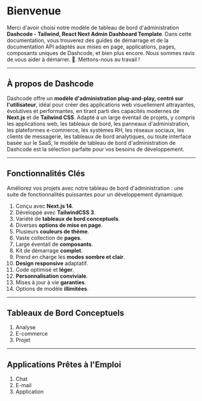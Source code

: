 # Bienvenue

Merci d'avoir choisi notre modèle de tableau de bord d'administration **Dashcode - Tailwind, React Next Admin Dashboard Template**. Dans cette documentation, vous trouverez des guides de démarrage et de la documentation API adaptés aux mises en page, applications, pages, composants uniques de Dashcode, et bien plus encore. Nous sommes ravis de vous aider à démarrer. 🙂. Mettons-nous au travail !

---

## À propos de Dashcode

Dashcode offre un **modèle d'administration plug-and-play, centré sur l'utilisateur**, idéal pour créer des applications web visuellement attrayantes, évolutives et performantes, en tirant parti des capacités modernes de **Next.js** et de **Tailwind CSS**. Adapté à un large éventail de projets, y compris les applications web, les tableaux de bord, les panneaux d'administration, les plateformes e-commerce, les systèmes RH, les réseaux sociaux, les clients de messagerie, les tableaux de bord analytiques, ou toute interface basée sur le SaaS, le modèle de tableau de bord d'administration de Dashcode est la sélection parfaite pour vos besoins de développement.

---

## Fonctionnalités Clés

Améliorez vos projets avec notre tableau de bord d'administration : une suite de fonctionnalités puissantes pour un développement dynamique.

1.  Conçu avec **Next.js 14**.
2.  Développé avec **TailwindCSS 3**.
3.  Variété de **tableaux de bord conceptuels**.
4.  Diverses **options de mise en page**.
5.  Plusieurs **couleurs de thème**.
6.  Vaste collection de **pages**.
7.  Large éventail de **composants**.
8.  Kit de démarrage **complet**.
9.  Prend en charge les **modes sombre et clair**.
10. **Design responsive** adaptatif.
11. Code optimisé et **léger**.
12. **Personnalisation conviviale**.
13. Mises à jour à vie **garanties**.
14. Options de modèle **illimitées**.

---

## Tableaux de Bord Conceptuels

1.  Analyse
2.  E-commerce
3.  Projet

---

## Applications Prêtes à l'Emploi

1.  Chat
2.  E-mail
3.  Application